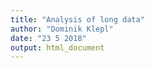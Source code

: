 ```yaml
---
title: "Analysis of long data"
author: "Dominik Klepl"
date: "23 5 2018"
output: html_document
---
```

